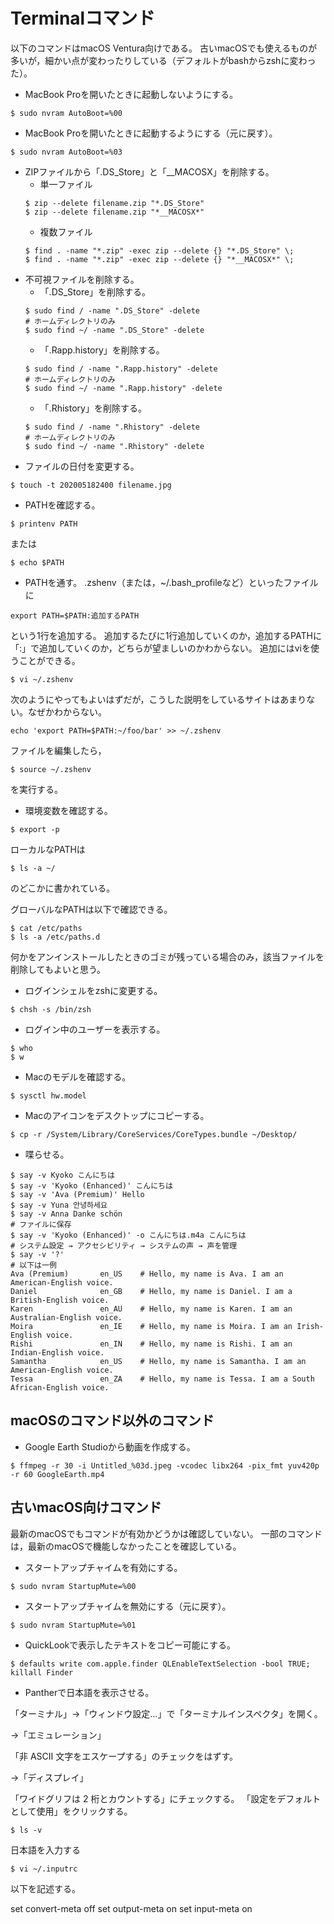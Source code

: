 # Terminalコマンド {#Terminal}

以下のコマンドはmacOS Ventura向けである。
古いmacOSでも使えるものが多いが，細かい点が変わったりしている（デフォルトがbashからzshに変わった）。

- MacBook Proを開いたときに起動しないようにする。
```
$ sudo nvram AutoBoot=%00
```

- MacBook Proを開いたときに起動するようにする（元に戻す）。
```
$ sudo nvram AutoBoot=%03
```

- ZIPファイルから「.DS_Store」と「__MACOSX」を削除する。
    + 単一ファイル
```
$ zip --delete filename.zip "*.DS_Store"
$ zip --delete filename.zip "*__MACOSX*"
```
    + 複数ファイル
```
$ find . -name "*.zip" -exec zip --delete {} "*.DS_Store" \;
$ find . -name "*.zip" -exec zip --delete {} "*__MACOSX*" \;
```

- 不可視ファイルを削除する。
    + 「.DS_Store」を削除する。
```
$ sudo find / -name ".DS_Store" -delete
# ホームディレクトリのみ
$ sudo find ~/ -name ".DS_Store" -delete
```
    + 「.Rapp.history」を削除する。
```
$ sudo find / -name ".Rapp.history" -delete
# ホームディレクトリのみ
$ sudo find ~/ -name ".Rapp.history" -delete
```
    + 「.Rhistory」を削除する。
```
$ sudo find / -name ".Rhistory" -delete
# ホームディレクトリのみ
$ sudo find ~/ -name ".Rhistory" -delete
```

- ファイルの日付を変更する。
```
$ touch -t 202005182400 filename.jpg
```

- PATHを確認する。
```
$ printenv PATH
```
または
```
$ echo $PATH
```

- PATHを通す。
.zshenv（または，~/.bash_profileなど）といったファイルに
```
export PATH=$PATH:追加するPATH
```
という1行を追加する。
追加するたびに1行追加していくのか，追加するPATHに「:」で追加していくのか，どちらが望ましいのかわからない。
追加にはviを使うことができる。

```
$ vi ~/.zshenv

```
次のようにやってもよいはずだが，こうした説明をしているサイトはあまりない。なぜかわからない。

```
echo 'export PATH=$PATH:~/foo/bar' >> ~/.zshenv
```

ファイルを編集したら，
```
$ source ~/.zshenv
```
を実行する。

- 環境変数を確認する。
```
$ export -p
```

ローカルなPATHは
```
$ ls -a ~/
```
のどこかに書かれている。

グローバルなPATHは以下で確認できる。
```
$ cat /etc/paths
$ ls -a /etc/paths.d
```
何かをアンインストールしたときのゴミが残っている場合のみ，該当ファイルを削除してもよいと思う。

- ログインシェルをzshに変更する。
```
$ chsh -s /bin/zsh
```

- ログイン中のユーザーを表示する。
```
$ who
$ w
```

- Macのモデルを確認する。
```
$ sysctl hw.model
```

- Macのアイコンをデスクトップにコピーする。
```
$ cp -r /System/Library/CoreServices/CoreTypes.bundle ~/Desktop/
```

- 喋らせる。
```
$ say -v Kyoko こんにちは
$ say -v 'Kyoko (Enhanced)' こんにちは
$ say -v 'Ava (Premium)' Hello
$ say -v Yuna 안녕하세요
$ say -v Anna Danke schön
# ファイルに保存
$ say -v 'Kyoko (Enhanced)' -o こんにちは.m4a こんにちは
# システム設定 → アクセシビリティ → システムの声 → 声を管理
$ say -v '?'
# 以下は一例
Ava (Premium)       en_US    # Hello, my name is Ava. I am an American-English voice.
Daniel              en_GB    # Hello, my name is Daniel. I am a British-English voice.
Karen               en_AU    # Hello, my name is Karen. I am an Australian-English voice.
Moira               en_IE    # Hello, my name is Moira. I am an Irish-English voice.
Rishi               en_IN    # Hello, my name is Rishi. I am an Indian-English voice.
Samantha            en_US    # Hello, my name is Samantha. I am an American-English voice.
Tessa               en_ZA    # Hello, my name is Tessa. I am a South African-English voice.
```


## macOSのコマンド以外のコマンド

- Google Earth Studioから動画を作成する。
```
$ ffmpeg -r 30 -i Untitled_%03d.jpeg -vcodec libx264 -pix_fmt yuv420p -r 60 GoogleEarth.mp4
```


## 古いmacOS向けコマンド

最新のmacOSでもコマンドが有効かどうかは確認していない。
一部のコマンドは，最新のmacOSで機能しなかったことを確認している。

- スタートアップチャイムを有効にする。
```
$ sudo nvram StartupMute=%00
```

- スタートアップチャイムを無効にする（元に戻す）。
```
$ sudo nvram StartupMute=%01
```

- QuickLookで表示したテキストをコピー可能にする。
```
$ defaults write com.apple.finder QLEnableTextSelection -bool TRUE; killall Finder
```

- Pantherで日本語を表示させる。

「ターミナル」→「ウィンドウ設定...」で「ターミナルインスペクタ」を開く。

→「エミュレーション」

「非 ASCII 文字をエスケープする」のチェックをはずす。

→「ディスプレイ」

「ワイドグリフは 2 桁とカウントする」にチェックする。
「設定をデフォルトとして使用」をクリックする。

```
$ ls -v
```

日本語を入力する
```
$ vi ~/.inputrc
```
以下を記述する。

set convert-meta off
set output-meta on
set input-meta on
